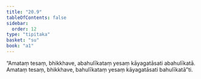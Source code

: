 ```yaml
---
title: "20.9"
tableOfContents: false
sidebar:
  order: 12
type: "tipitaka"
basket: "su"
book: "a1"
---
```



<DynamicBreadcrumb />

<Division number="608" book="a1" bookNo="15" page="48">

<Paragraph number="477" book="a1">
“Amataṃ tesaṃ, bhikkhave, abahulīkataṃ yesaṃ kāyagatāsati abahulīkatā. Amataṃ tesaṃ, bhikkhave, bahulīkataṃ yesaṃ kāyagatāsati bahulīkatā”ti.
</Paragraph>
</Division>